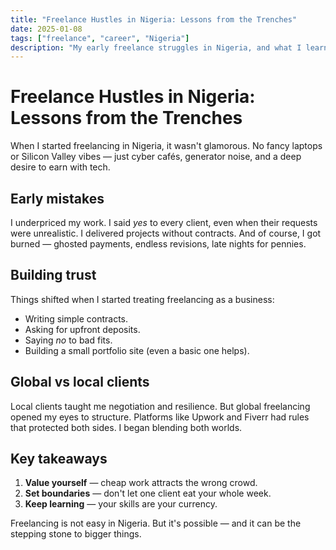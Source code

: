 ```yaml
---
title: "Freelance Hustles in Nigeria: Lessons from the Trenches"
date: 2025-01-08
tags: ["freelance", "career", "Nigeria"]
description: "My early freelance struggles in Nigeria, and what I learned about clients, pricing, and trust."
---
```


# Freelance Hustles in Nigeria: Lessons from the Trenches

When I started freelancing in Nigeria, it wasn't glamorous. No fancy laptops or Silicon Valley vibes — just cyber cafés, generator noise, and a deep desire to earn with tech.

## Early mistakes

I underpriced my work. I said *yes* to every client, even when their requests were unrealistic. I delivered projects without contracts. And of course, I got burned — ghosted payments, endless revisions, late nights for pennies.

## Building trust

Things shifted when I started treating freelancing as a business:  
- Writing simple contracts.  
- Asking for upfront deposits.  
- Saying *no* to bad fits.  
- Building a small portfolio site (even a basic one helps).  

## Global vs local clients

Local clients taught me negotiation and resilience. But global freelancing opened my eyes to structure. Platforms like Upwork and Fiverr had rules that protected both sides. I began blending both worlds.

## Key takeaways

1. **Value yourself** — cheap work attracts the wrong crowd.  
2. **Set boundaries** — don't let one client eat your whole week.  
3. **Keep learning** — your skills are your currency.  

Freelancing is not easy in Nigeria. But it's possible — and it can be the stepping stone to bigger things.
